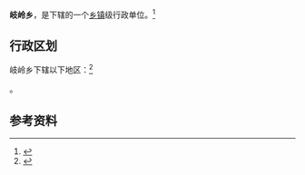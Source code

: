 {{中国乡级行政区|35/08/22/206/000}}

'''岐岭乡'''，是{{PRC admin/fullname|35/08/22/206/000|3}}下辖的一个[[乡镇|乡镇]]级行政单位。<ref>{{PRC admin/ref sgc|{{PRC admin/parent|35/08/22/206/000}}}}</ref>

== 行政区划 ==

岐岭乡下辖以下地区：<ref>{{PRC admin/ref sgc|35/08/22/206/000}}</ref>

{{PRC admin/children|35/08/22/206/000}}。

== 参考资料 ==

{{reflist}}

{{行政区划小作品}}
{{PRC admin/navcat|35/08/22/206/000}}